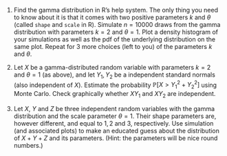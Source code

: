 1.  
    Find the gamma distribution in R's help system. The only
    thing you need to know about it is that it comes with two positive
    parameters $k$ and $\theta$ (called `shape` and `scale` in R).
    Simulate $n=10000$ draws from the gamma distribution with parameters
    $k=2$ and $\theta=1$. Plot a density histogram of your
    simulations as well as the pdf of the underlying distribution on the
    same plot. Repeat for $3$ more choices (left to you) of the parameters $k$ and $\theta$. 
 
2.  Let $X$ be a gamma-distributed random variable with parameters
$k=2$ and $\theta=1$ (as above), and let $Y_1, Y_2$ be a independent standard 
normals (also independent of $X$). Estimate the
probability ${\mathbb P}[ X > Y_1^2 + Y_2^2 ]$ using Monte Carlo. 
Check graphically whether $XY_1$ and
$X Y_2$ are independent.

3. Let $X$, $Y$ and $Z$ be three independent random variables
with the gamma distribution and the scale parameter $\theta=1$. Their shape parameters are, however different, and equal to $1,2$ and $3$, respectively. 
Use simulation (and associated plots) to make an educated guess about the distribution of 
$X+Y+Z$ and its parameters. (Hint: the parameters will be nice round numbers.)

